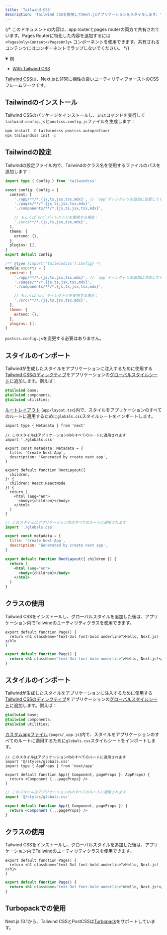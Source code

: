 ```yaml
---
title: 'Tailwind CSS'
description: 'Tailwind CSSを使用してNext.jsアプリケーションをスタイルします。'
---
```


{/* このドキュメントの内容は、app routerとpages routerの両方で共有されています。Pages Routerに特化した内容を追加するには `<PagesOnly>Content</PagesOnly>` コンポーネントを使用できます。共有されるコンテンツにはコンポーネントでラップしないでください。 */}

<PagesOnly>

<details open>
  <summary>例</summary>

- [With Tailwind CSS](https://github.com/vercel/next.js/tree/canary/examples/with-tailwindcss)

</details>

</PagesOnly>

[Tailwind CSS](https://tailwindcss.com/)は、Next.jsと非常に相性の良いユーティリティファーストのCSSフレームワークです。

## Tailwindのインストール

Tailwind CSSのパッケージをインストールし、`init`コマンドを実行して`tailwind.config.js`と`postcss.config.js`ファイルを生成します：

```bash title="Terminal"
npm install -D tailwindcss postcss autoprefixer
npx tailwindcss init -p
```

## Tailwindの設定

Tailwindの設定ファイル内で、Tailwindのクラス名を使用するファイルのパスを追加します：

<Tabs>
<TabItem value="ts" label="TypeScript">

```ts title="tailwind.config.ts" switcher
import type { Config } from 'tailwindcss'

const config: Config = {
  content: [
    './app/**/*.{js,ts,jsx,tsx,mdx}', // `app`ディレクトリの追加に注意してください。
    './pages/**/*.{js,ts,jsx,tsx,mdx}',
    './components/**/*.{js,ts,jsx,tsx,mdx}',

    // もしくは`src`ディレクトリを使用する場合：
    './src/**/*.{js,ts,jsx,tsx,mdx}',
  ],
  theme: {
    extend: {},
  },
  plugins: [],
}
export default config
```
</TabItem>
<TabItem value="js" label="JavaScript">

```js title="tailwind.config.js" switcher
/** @type {import('tailwindcss').Config} */
module.exports = {
  content: [
    './app/**/*.{js,ts,jsx,tsx,mdx}', // `app`ディレクトリの追加に注意してください。
    './pages/**/*.{js,ts,jsx,tsx,mdx}',
    './components/**/*.{js,ts,jsx,tsx,mdx}',

    // もしくは`src`ディレクトリを使用する場合：
    './src/**/*.{js,ts,jsx,tsx,mdx}',
  ],
  theme: {
    extend: {},
  },
  plugins: [],
}
```
</TabItem>
</Tabs>


`postcss.config.js`を変更する必要はありません。

<AppOnly>

## スタイルのインポート

Tailwindが生成したスタイルをアプリケーションに注入するために使用する[Tailwind CSSのディレクティブ](https://tailwindcss.com/docs/functions-and-directives#directives)をアプリケーションの[グローバルスタイルシート](/docs/app/building-your-application/styling/css#global-styles)に追加します。例えば：

```css title="app/globals.css"
@tailwind base;
@tailwind components;
@tailwind utilities;
```

[ルートレイアウト](/docs/app/building-your-application/routing/layouts-and-templates#root-layout-required) (`app/layout.tsx`)内で、スタイルをアプリケーションのすべてのルートに適用するために`globals.css`スタイルシートをインポートします。

<Tabs>
<TabItem value="tsx" label="TypeScript">

```tsx title="app/layout.tsx" switcher
import type { Metadata } from 'next'

// このスタイルはアプリケーション内のすべてのルートに適用されます
import './globals.css'

export const metadata: Metadata = {
  title: 'Create Next App',
  description: 'Generated by create next app',
}

export default function RootLayout({
  children,
}: {
  children: React.ReactNode
}) {
  return (
    <html lang="en">
      <body>{children}</body>
    </html>
  )
}
```
</TabItem>
<TabItem value="jsx" label="JavaScript">

```jsx title="app/layout.js" switcher
// このスタイルはアプリケーション内のすべてのルートに適用されます
import './globals.css'

export const metadata = {
  title: 'Create Next App',
  description: 'Generated by create next app',
}

export default function RootLayout({ children }) {
  return (
    <html lang="en">
      <body>{children}</body>
    </html>
  )
}
```
</TabItem>
</Tabs>


## クラスの使用

Tailwind CSSをインストールし、グローバルスタイルを追加した後は、アプリケーション内でTailwindのユーティリティクラスを使用できます。

<Tabs>
<TabItem value="tsx" label="TypeScript">

```tsx title="app/page.tsx" switcher
export default function Page() {
  return <h1 className="text-3xl font-bold underline">Hello, Next.js!</h1>
}
```
</TabItem>
<TabItem value="jsx" label="JavaScript">

```jsx title="app/page.js" switcher
export default function Page() {
  return <h1 className="text-3xl font-bold underline">Hello, Next.js!</h1>
}
```
</TabItem>
</Tabs>


</AppOnly>

<PagesOnly>

## スタイルのインポート

Tailwindが生成したスタイルをアプリケーションに注入するために使用する[Tailwind CSSのディレクティブ](https://tailwindcss.com/docs/functions-and-directives#directives)をアプリケーションの[グローバルスタイルシート](https://nextjs.org/docs/canary/pages/building-your-application/styling/css-modules#global-styles)に追加します。例えば：

```css title="styles/globals.css"
@tailwind base;
@tailwind components;
@tailwind utilities;
```

[カスタムappファイル](https://nextjs.org/docs/canary/pages/building-your-application/routing/custom-app) (`pages/_app.js`)内で、スタイルをアプリケーションのすべてのルートに適用するために`globals.css`スタイルシートをインポートします。

<Tabs>
<TabItem value="tsx" label="TypeScript">

```tsx title="pages/_app.tsx" switcher
// このスタイルはアプリケーション内のすべてのルートに適用されます
import '@/styles/globals.css'
import type { AppProps } from 'next/app'

export default function App({ Component, pageProps }: AppProps) {
  return <Component {...pageProps} />
}
```
</TabItem>
<TabItem value="jsx" label="JavaScript">

```jsx title="pages/_app.js" switcher
// このスタイルはアプリケーション内のすべてのルートに適用されます
import '@/styles/globals.css'

export default function App({ Component, pageProps }) {
  return <Component {...pageProps} />
}
```
</TabItem>
</Tabs>


## クラスの使用

Tailwind CSSをインストールし、グローバルスタイルを追加した後は、アプリケーション内でTailwindのユーティリティクラスを使用できます。

<Tabs>
<TabItem value="tsx" label="TypeScript">

```tsx title="pages/index.tsx" switcher
export default function Page() {
  return <h1 className="text-3xl font-bold underline">Hello, Next.js!</h1>
}
```
</TabItem>
<TabItem value="jsx" label="JavaScript">

```jsx title="pages/index.js" switcher
export default function Page() {
  return <h1 className="text-3xl font-bold underline">Hello, Next.js!</h1>
}
```
</TabItem>
</Tabs>


</PagesOnly>

## Turbopackでの使用

Next.js 13.1から、Tailwind CSSとPostCSSは[Turbopack](https://turbo.build/pack/docs/features/css#tailwind-css)をサポートしています。